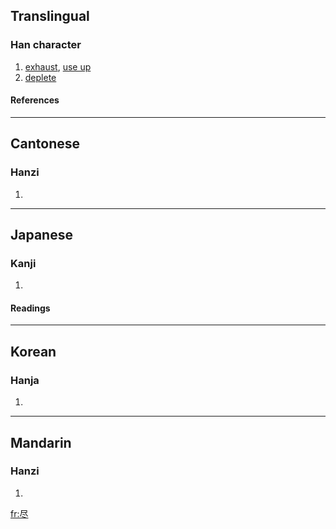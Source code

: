 {{see|儘|盡}}

==Translingual==
===Han character===
{{Han char|rn=44|rad=尸|as=03|sn=6|four=|canj=尸人卜 (SOY)}}
# [[exhaust]], [[use up]]
# [[deplete]]
====References====
{{Han ref|kx=0300.090|dkj=07642|dj=0596.060|hdz=20966.020|uh=5C3D|ud=23613}}
----
==Cantonese==
===Hanzi===
{{yue-hanzi|jyut=|y=jeun6}}
# {{defn|Cantonese}}
----
==Japanese==
===Kanji===
{{ja-kanji|grade=c|rs=尸03}}
# {{defn|Japanese}} 
====Readings====
{{ja-readings|on=[[じん]] (jin)|kun=[[つくす]] (tsukusu), [[つきる]] (tsukiru), [[ことごとく]] (kotogotoku)}}
----
==Korean==
===Hanja===
{{ko-hanja|hangeul=진|rv=jin|mr=chin}}
# {{defn|Korean}}
----
==Mandarin==
===Hanzi===
{{cmn-hanzi|tra=[[儘]], [[盡]]|pin=[[jǐn]] ([[jin3]])|wg=chin<sup>3</sup>}}
# {{defn|Mandarin}}

[[fr:尽]]